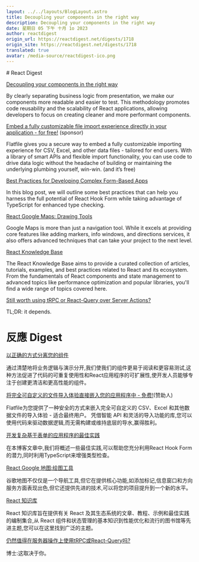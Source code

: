 ```yaml
---
layout: ../../layouts/BlogLayout.astro
title: Decoupling your components in the right way
description: Decoupling your components in the right way
date: 星期日 05 下午 十月 1o 2023
author: reactdigest
origin_url: https://reactdigest.net/digests/1718
origin_site: https://reactdigest.net/digests/1718
translated: true
avatar: /media-source/reactdigest-ico.png
---
```



<Reference client:only="react" title="Decoupling your components in the right way" url="https://reactdigest.net/digests/1718" />

<Detail client:only="react">
	# React Digest

[Decoupling your components in the right way](https://reactdigest.net/link/16424/a24eb3ef-556d-456e-a6a4-25de0a1cd63b/email)

By clearly separating business logic from presentation, we make our components more readable and easier to test. This methodology promotes code reusability and the scalability of React applications, allowing developers to focus on creating cleaner and more performant components.

[Embed a fully customizable file import experience directly in your application - for free!](https://reactdigest.net/link/16425/a24eb3ef-556d-456e-a6a4-25de0a1cd63b/email) (sponsor)

Flatfile gives you a secure way to embed a fully customizable importing experience for CSV, Excel, and other data files - tailored for end users. With a library of smart APIs and flexible import functionality, you can use code to drive data logic without the headache of building or maintaining the underlying plumbing yourself, win-win. (and it’s free)

[Best Practices for Developing Complex Form-Based Apps](https://reactdigest.net/link/16426/a24eb3ef-556d-456e-a6a4-25de0a1cd63b/email)

In this blog post, we will outline some best practices that can help you harness the full potential of React Hook Form while taking advantage of TypeScript for enhanced type checking.

[React Google Maps: Drawing Tools](https://reactdigest.net/link/16427/a24eb3ef-556d-456e-a6a4-25de0a1cd63b/email)

Google Maps is more than just a navigation tool. While it excels at providing core features like adding markers, info windows, and directions services, it also offers advanced techniques that can take your project to the next level.

[React Knowledge Base](https://reactdigest.net/link/16428/a24eb3ef-556d-456e-a6a4-25de0a1cd63b/email)

The React Knowledge Base aims to provide a curated collection of articles, tutorials, examples, and best practices related to React and its ecosystem. From the fundamentals of React components and state management to advanced topics like performance optimization and popular libraries, you'll find a wide range of topics covered here.

[Still worth using tRPC or React-Query over Server Actions?](https://reactdigest.net/link/16429/a24eb3ef-556d-456e-a6a4-25de0a1cd63b/email)

TL;DR: it depends.


</Detail>

# 反應 Digest

[以正确的方式分离您的组件](https://reactdigest.net/link/16424/a24eb3ef-556d-456e-a6a4-25de0a1cd63b/email)

通过清楚地将业务逻辑与演示分开,我们使我们的组件更易于阅读和更容易测试,这种方法促进了代码的可重复使用性和React应用程序的可扩展性,使开发人员能够专注于创建更清洁和更高性能的组件。

[将完全可自定义的文件导入体验直接嵌入您的应用程序中 - 免费!](https://reactdigest.net/link/16425/a24eb3ef-556d-456e-a6a4-25de0a1cd63b/email)(赞助人)

Flatfile为您提供了一种安全的方式来嵌入完全可自定义的 CSV、Excel 和其他数据文件的导入体验 - 适合最终用户。 凭借智能 API 和灵活的导入功能的库,您可以使用代码来驱动数据逻辑,而无需构建或维持底层的导水,赢得胜利。

[开发复杂基于表单的应用程序的最佳实践](https://reactdigest.net/link/16426/a24eb3ef-556d-456e-a6a4-25de0a1cd63b/email)

在本博客文章中,我们将概述一些最佳实践,可以帮助您充分利用React Hook Form的潜力,同时利用TypeScript来增强类型检查。

[React Google 地图:绘图工具](https://reactdigest.net/link/16427/a24eb3ef-556d-456e-a6a4-25de0a1cd63b/email)

谷歌地图不仅仅是一个导航工具,但它在提供核心功能,如添加标记,信息窗口和方向服务方面表现出色,但它还提供先进的技术,可以将您的项目提升到一个新的水平。

[React 知识库](https://reactdigest.net/link/16428/a24eb3ef-556d-456e-a6a4-25de0a1cd63b/email)

React 知识库旨在提供有关 React 及其生态系统的文章、教程、示例和最佳实践的编制集合,从 React 组件和状态管理的基本知识到性能优化和流行的图书馆等先进主题,您可以在这里找到广泛的主题。

[仍然值得在服务器操作上使用tRPC或React-Query吗?](https://reactdigest.net/link/16429/a24eb3ef-556d-456e-a6a4-25de0a1cd63b/email)

博士:这取决于你。


